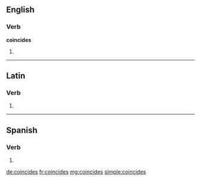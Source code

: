 ==English==

===Verb===
'''coincides'''

# {{third-person singular of|coincide}}

----

==Latin==

===Verb===
{{la-verb-form|coincīdēs}}

# {{conjugation of|coincido|coincīdō|2|s|fut|act|ind|lang=la}}
{{count page|[[Wiktionary:Page count]]}}

----

==Spanish==

===Verb===
{{es-verb-form|coincidir}}

# {{es-verb form of|ending=ir|mood=indicative|tense=present|pers=2|formal=no|number=singular|[[coincidir]]}}

[[de:coincides]]
[[fr:coincides]]
[[mg:coincides]]
[[simple:coincides]]